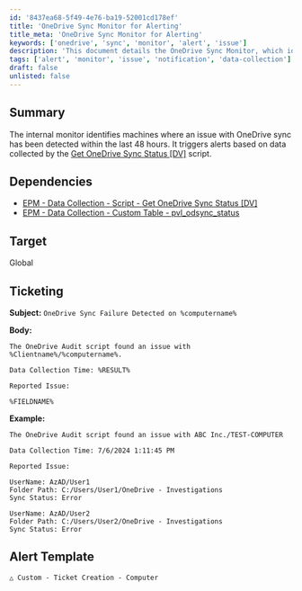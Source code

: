 ```yaml
---
id: '8437ea68-5f49-4e76-ba19-52001cd178ef'
title: 'OneDrive Sync Monitor for Alerting'
title_meta: 'OneDrive Sync Monitor for Alerting'
keywords: ['onedrive', 'sync', 'monitor', 'alert', 'issue']
description: 'This document details the OneDrive Sync Monitor, which identifies machines with sync issues detected in the last 48 hours and triggers alerts. It relies on specific data collection scripts and custom tables to provide timely notifications for IT support teams.'
tags: ['alert', 'monitor', 'issue', 'notification', 'data-collection']
draft: false
unlisted: false
---
```

## Summary

The internal monitor identifies machines where an issue with OneDrive sync has been detected within the last 48 hours. It triggers alerts based on data collected by the [Get OneDrive Sync Status [DV]](https://proval.itglue.com/DOC-5078775-16007800) script.

## Dependencies

- [EPM - Data Collection - Script - Get OneDrive Sync Status [DV]](https://proval.itglue.com/DOC-5078775-16007800)
- [EPM - Data Collection - Custom Table - pvl_odsync_status](https://proval.itglue.com/DOC-5078775-16007815)

## Target

Global

## Ticketing

**Subject:** `OneDrive Sync Failure Detected on %computername%`

**Body:**

```
The OneDrive Audit script found an issue with %Clientname%/%computername%.
```

```
Data Collection Time: %RESULT%
```

```
Reported Issue: 
```

```
%FIELDNAME%
```

**Example:**

```
The OneDrive Audit script found an issue with ABC Inc./TEST-COMPUTER
```

```
Data Collection Time: 7/6/2024 1:11:45 PM
```

```
Reported Issue: 
```

```
UserName: AzAD/User1
Folder Path: C:/Users/User1/OneDrive - Investigations
Sync Status: Error
```

```
UserName: AzAD/User2
Folder Path: C:/Users/User2/OneDrive - Investigations
Sync Status: Error
```

## Alert Template

```
△ Custom - Ticket Creation - Computer
```











